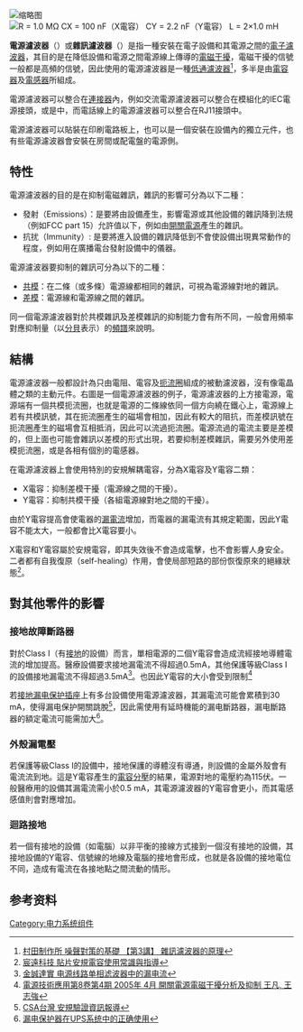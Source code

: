 [[File:High_performance_single_phase_filter_(FN_2080).jpg|缩略图]]
[[File:Noise Filter.svg|thumb|alt=單相電源濾波器的線路圖|<br />
R = 1.0 MΩ<br />
C<sub>X</sub> = 100 nF（X電容）<br />
C<sub>Y</sub> = 2.2 nF（Y電容）<br />
L = 2×1.0 mH]]

'''電源濾波器'''（{{lang-en|'''line filter'''}}）或'''雜訊濾波器'''（{{lang-en|'''noise filter'''}}）是指一種安裝在電子設備和其電源之間的[[電子濾波器|電子濾波器]]，其目的是在降低設備和電源之間電源線上傳導的[[電磁干擾|電磁干擾]]，電磁干擾的信號一般都是高頻的信號，因此使用的電源濾波器是一種[[低通濾波器|低通濾波器]]<ref>[http://www.murata.com.cn/products/emicon_fun/2011/03/emc_han28.html 村田制作所 噪聲對策的基礎 【第3講】 雜訊濾波器的原理]</ref>，多半是由[[電容器|電容器]]及[[電感器|電感器]]所組成。

電源濾波器可以整合在[[連接器|連接器]]內，例如交流電源濾波器可以整合在模組化的IEC電源接頭，或是{{link-en|电源输入模块| Power entry module}}中，而電話線上的電源濾波器可以整合在RJ11接頭中。

電源濾波器可以貼裝在印刷電路板上，也可以是一個安裝在設備內的獨立元件，也有些電源濾波器會安裝在房間或配電盤的電源側。

== 特性 ==
電源濾波器的目的是在抑制電磁雜訊，雜訊的影響可分為以下二種：
* 發射（Emissions）：是要將由設備產生，影響電源或其他設備的雜訊降到法規（例如FCC part 15）允許值以下，例如由[[開關電源|開關電源]]產生的雜訊。
* 抗扰（Immunity）: 是要將進入設備的雜訊降低到不會使設備出現異常動作的程度，例如用在廣播電台發射設備中的儀器。

電源濾波器要抑制的雜訊可分為以下的二種：
* [[共模干擾|共模]]：在二條（或多條）電源線都相同的雜訊，可視為電源線對地的雜訊。
* [[差模|差模]]：電源線和電源線之間的雜訊。
同一個電源濾波器對於共模雜訊及差模雜訊的抑制能力會有所不同，一般會用頻率對應抑制量（以[[分貝|分貝]]表示）的[[頻譜|頻譜]]來說明。

==結構==
電源濾波器一般都設計為只由電阻、電容及[[扼流圈|扼流圈]]組成的被動濾波器，沒有像電晶體之類的主動元件。右圖是一個電源濾波器的例子，電源濾波器的上方接電源，電源端有一個共模扼流圈，也就是電源的二條線依同一個方向繞在鐵心上，電源線上若有共模訊號，其在扼流圈產生的磁場會相加，因此有較大的阻抗，而差模訊號在扼流圈產生的磁場會互相抵消，因此可以流過扼流圈。電源流過的電流主要是差模的，但上面也可能會雜訊以差模的形式出現，若要抑制差模雜訊，需要另外使用差模扼流圈，或是各相有個別的電感器。

在電源濾波器上會使用特別的安規解耦電容，分為X電容及Y電容二類：
*X電容：抑制差模干擾（電源線之間的干擾）。
*Y電容：抑制共模干擾（各組電源線對地之間的干擾）。

由於Y電容提高會使電器的[[漏電流|漏電流]]增加，而電器的漏電流有其規定範圍，因此Y電容不能太大，一般都會比X電容要小。<!--You must also be very safe and excess voltage to cause at large common-mode interference, such as lightning strikes nearby, no short to case.-->

X電容和Y電容屬於安規電容，即其失效後不會造成電擊，也不會影響人身安全。二者都有自我復原（self-healing）作用，會使局部短路的部份恢復原來的絕緣狀態<ref>[http://www.chipcera.com.cn/articleinfo/detail_5_10_161.html 宸遠科技 貼片安規電容使用常識與指導]{{dead link|date=2018年5月 |bot=InternetArchiveBot |fix-attempted=yes }}</ref>。

==對其他零件的影響==
=== 接地故障斷路器 ===
對於Class I（有[[接地|接地]]的設備）而言，單相電源的二個Y電容會造成流經接地導體電流的增加提高。醫療設備要求接地漏電流不得超過0.5mA，其他保護等級Class I的設備接地漏電流不得超過3.5mA<ref>[http://www.szsjcds.com/NewsDetails.aspx?iNewsId=97 金誠達實 电源线路单相滤波器中的漏电流]{{dead link|date=2018年5月 |bot=InternetArchiveBot |fix-attempted=yes }}</ref>。也因此Y電容的大小會受到限制<ref>[http://file.lw23.com/c/c5/c52/c520e20d-a352-49da-af29-2411b73ce03e.pdf 電源技術應用第8卷第4期 2005年 4月 開關電源電磁干擾分析及抑制 王凡, 王志強]{{dead link|date=2018年5月 |bot=InternetArchiveBot |fix-attempted=yes }}</ref>

若[[接地漏电保护插座|接地漏电保护插座]]上有多台設備使用電源濾波器，其漏電流可能會累積到30 mA，使得漏电保护開關跳脫<ref>[http://www.csa-taiwan.com.tw/old_page/test-news/test-news.html CSA台灣 安規驗證資訊報導]{{dead link|date=2018年5月 |bot=InternetArchiveBot |fix-attempted=yes }}</ref>，因此需使用有延時機能的漏电斷路器，漏电斷路器的額定電流可能需加大<ref>[http://www.jifang360.com/news/20121015/n865241028.html 漏电保护器在UPS系统中的正确使用]</ref>。

=== 外殼漏電壓 === 
若保護等級Class I的設備中，接地保護的導體沒有導通，則設備的金屬外殼會有電流流到地。這是Y電容產生的[[電容分壓器|電容分壓]]的結果，電源對地的電壓約為115伏。一般醫療用的設備其漏電流需小於0.5 mA，其電源濾波器的Y電容會更小，而其電感感值則會對應增加。
<!--Furthermore, this voltage can be dispersed across unbalanced signal connections''''. This is the return conductor of the signal connection to the low voltage, and thus mass (wrong, but often found), also connected to the housing of the device. Is connected for example to a (non-earthed) conventional HiFi amplifier (grounded) computer, there is a probability that when you plug in contacts both the case of the computer and the ground connection (115 V) of the amplifier. Furthermore, the voltage can when plugging in the wrong socket damage the computer. So you should insert this plug only when the power cord of the amplifier is unplugged.-->

===迴路接地===
若一個有接地的設備（如電腦）以非平衡的接線方式接到一個沒有接地的設備，其接地設備的Y電容、信號線的地線及電腦的接地會形成{{link-en|迴路接地|Ground loop (electricity)}}，也就是各設備的接地電位不同，造成有電流在各接地點之間流動的情形。

== 参考资料 ==
{{Reflist}}

{{DEFAULTSORT:Line Filter}}
[[Category:电力系统组件|Category:电力系统组件]]